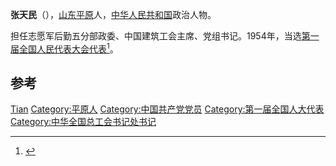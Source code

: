 '''张天民'''（{{bd|1914年||1997年}}），[[山东|山东]][[平原|平原]]人，[[中华人民共和国|中华人民共和国]]政治人物。

担任志愿军后勤五分部政委、中国建筑工会主席、党组书记。1954年，当选[[第一届全国人民代表大会代表名单|第一届全国人民代表大会代表]]<ref>{{cite book|author=全国人民代表大会常务委员会办公厅|title=中华人民共和国第一届全国人民代表大会代表名单|year=1955年|publisher=全国人民代表大会常务委员会办公厅|url=http://book.ucdrs.superlib.net/views/specific/2929/bookDetail.jsp?dxNumber=000005772167&d=546843D0AE2464CD1C95896344A85614&fenlei=04070402|access-date=2015-01-25|archive-date=2019-01-24|archive-url=https://web.archive.org/web/20190124105450/http://book.ucdrs.superlib.net/views/specific/2929/bookDetail.jsp?dxNumber=000005772167&d=546843D0AE2464CD1C95896344A85614&fenlei=04070402|dead-url=no}}</ref>。

== 参考 ==
{{reflist}}

{{中国政治人物小作品}}
{{中华全国总工会第八届执行委员会}}

{{Authority control}}
{{DEFAULTSORT:Zhang张}}
[[Category:张姓|Tian]]
[[Category:平原人|Category:平原人]]
[[Category:中国共产党党员|Category:中国共产党党员]]
[[Category:第一届全国人大代表|Category:第一届全国人大代表]]
[[Category:中华全国总工会书记处书记|Category:中华全国总工会书记处书记]]